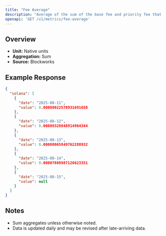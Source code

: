 ```yaml
---
title: "Fee Average"
description: "Average of the sum of the base fee and priority fee that day in native chain token"
openapi: 'GET /v1/metrics/fee-average'
---
```


## Overview

- **Unit:** Native units
- **Aggregation:** Sum
- **Source:** Blockworks

## Example Response

```json
{
  "solana": [
    {
      "date": "2025-08-11",
      "value": 0.00008022578931691658
    },
    {
      "date": "2025-08-12",
      "value": 0.00008328848914964344
    },
    {
      "date": "2025-08-13",
      "value": 0.00008065849762288932
    },
    {
      "date": "2025-08-14",
      "value": 0.00007888987126623351
    },
    {
      "date": "2025-08-15",
      "value": null
    }
  ]
}
```

## Notes
- Sum aggregates unless otherwise noted.
- Data is updated daily and may be revised after late-arriving data.
